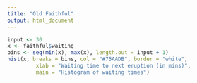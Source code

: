 ```yaml
---
title: "Old Faithful"
output: html_document
---
```


```r
input <- 30
x <- faithful$waiting
bins <- seq(min(x), max(x), length.out = input + 1)
hist(x, breaks = bins, col = "#75AADB", border = "white",
         xlab = "Waiting time to next eruption (in mins)",
         main = "Histogram of waiting times")
```